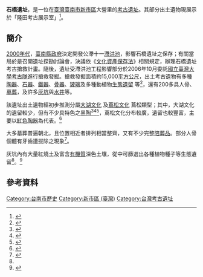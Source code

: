 '''石橋遺址'''，是一位在[[臺灣|臺灣]][[臺南市|臺南市]][[新市區_(台灣)|新市區]]大營里的[[考古遺址|考古遺址]]。其部分出土遺物現展示於「隆田考古展示室」<ref>{{Cite web|title=農村風情網 - 社區景點 - 隆田考古展示室|url=http://rural.swcb.gov.tw/Scenic/Detail/24492|accessdate=2020-01-02|work=rural.swcb.gov.tw|language=zh-TW|archive-date=2020-01-02|archive-url=https://web.archive.org/web/20200102045139/https://rural.swcb.gov.tw/Scenic/Detail/24492|dead-url=no}}</ref>。

== 簡介 ==
[[2000年代臺灣|2000年代]]，[[臺南縣政府|臺南縣政府]]決定開發公滯十一[[滯洪池|滯洪池]]，影響石橋遺址之保存；有關當局於是召開遺址探勘討論會，決議依《[[文化資產保存法|文化資產保存法]]》相關規定，辦理石橋遺址考古搶救計畫。隨後，遺址受滯洪池工程影響部分於2006年10月委託[[國立臺灣大學人類學系|國立臺灣大學考古隊]]進行搶救發掘。搶救發掘面積約15,000[[平方公尺|平方公尺]]，出土考古遺物有多種[[陶器|陶器]]、[[石器|石器]]、[[鐵器|鐵器]]、[[骨器|骨器]]、[[玻璃|玻璃]]及多種動植物[http://nrch.culture.tw/twpedia.aspx?id=14620 生態遺留] {{Wayback|url=http://nrch.culture.tw/twpedia.aspx?id=14620 |date=20200102043025 }}等<ref name=":0">{{Cite book|chapter=|url=https://books.google.com.tw/books/about/%E5%BE%9E%E6%A4%8D%E7%89%A9%E9%81%BA%E7%95%99%E8%AB%87%E5%8F%A4%E7%92%B0%E5%A2%83%E9%87%8D%E5%BB%BA%E8%88%87%E6%A4%8D.html?id=X6JHtwAACAAJ&redir_esc=y|publisher=National Taiwan University Department of Anthropology|date=2010|language=zh|last=彭佳鴻|title=從植物遺留談古環境重建與植物利用: 以台南縣石橋遺址之蔦松文化為例|first=|year=|isbn=|location=|pages=|access-date=2020-01-02|archive-date=2020-01-02|archive-url=https://web.archive.org/web/20200102044657/https://books.google.com.tw/books/about/%25E5%25BE%259E%25E6%25A4%258D%25E7%2589%25A9%25E9%2581%25BA%25E7%2595%2599%25E8%25AB%2587%25E5%258F%25A4%25E7%2592%25B0%25E5%25A2%2583%25E9%2587%258D%25E5%25BB%25BA%25E8%2588%2587%25E6%25A4%258D.html%3Fid%3DX6JHtwAACAAJ%26redir_esc%3Dy|dead-url=no}}</ref>，還有200多具人骨、[[墓葬|墓葬]]，及許多[http://nrch.culture.tw/twpedia.aspx?id=8247 灰坑]與[[水井|水井]]等。

該遺址出土遺物經初步推測分屬[http://nrch.culture.tw/twpedia.aspx?id=1182 大湖文化] {{Wayback|url=http://nrch.culture.tw/twpedia.aspx?id=1182 |date=20210603033542 }}及[http://nrch.culture.tw/twpedia.aspx?id=1191 蔦松文化] {{Wayback|url=http://nrch.culture.tw/twpedia.aspx?id=1191 |date=20210603074207 }}蔦松類型；其中，大湖文化的遺留較少，但有不少具特色之[[黑陶|黑陶]]{{Link-en|甕棺|Jar burial}}<ref>{{Cite book|chapter=|url=https://books.google.com.tw/books/about/%E5%8D%97%E7%A7%91%E7%89%B9%E5%AE%9A%E5%8D%80%E7%9F%B3%E6%A9%8B%E9%81%BA%E5%9D%80%E7%94%95%E6%A3%BA%E6%95%B4%E7%90%86.html?id=dZ89uAAACAAJ&redir_esc=y|publisher=國立臺灣史前文化博物館|date=2010|language=zh|last=陳有貝|title=南科特定區石橋遺址甕棺整理研究計畫: 期末報告|first=|year=|isbn=|location=|pages=|access-date=2020-01-02|archive-date=2020-01-02|archive-url=https://web.archive.org/web/20200102043515/https://books.google.com.tw/books/about/%25E5%258D%2597%25E7%25A7%2591%25E7%2589%25B9%25E5%25AE%259A%25E5%258D%2580%25E7%259F%25B3%25E6%25A9%258B%25E9%2581%25BA%25E5%259D%2580%25E7%2594%2595%25E6%25A3%25BA%25E6%2595%25B4%25E7%2590%2586.html%3Fid%3DdZ89uAAACAAJ%26redir_esc%3Dy|dead-url=no}}</ref><ref>{{Cite web|title=南科特定區石橋遺址甕棺整理研究暨影像紀錄|url=https://www.grb.gov.tw/search/planDetail?id=1703797|accessdate=2020-01-02|author=陳有貝等|date=2008年|format=|work=|publisher=國立臺灣史前文化博物館|language=|archive-date=2020-01-02|archive-url=https://web.archive.org/web/20200102042731/https://www.grb.gov.tw/search/planDetail%3Fid%3D1703797|dead-url=no}}</ref><ref>{{Cite journal|title=石橋遺址甕棺葬研究|author=|url=https://scholars.lib.ntu.edu.tw/handle/123456789/12665|last=楊宏政|last2=Yang|first2=Hung-Cheng|date=2011|journal=|issue=|doi=|others=|year=|volume=|page=|language=|pmid=|access-date=2020-01-02|archive-date=2020-01-02|archive-url=https://web.archive.org/web/20200102042732/https://scholars.lib.ntu.edu.tw/handle/123456789/12665|dead-url=no}}</ref>，蔦松文化分布較廣，遺留也較豐富，主要以[[紅陶|紅色陶器]]為代表。<ref>{{Cite journal|title=石橋遺址蔦松文化陶器編年|url=http://www.airitilibrary.com/Publication/alDetailedMesh?docid=U0001-1608201314041900|last=陳俊廷|date=2013-01-01|journal=臺灣大學人類學研究所學位論文|doi=10.6342/NTU.2013.01775|access-date=2020-01-02|archive-date=2020-01-02|archive-url=https://web.archive.org/web/20200102042731/http://www.airitilibrary.com/Publication/alDetailedMesh%3Fdocid%3DU0001-1608201314041900|dead-url=no}}</ref>

大多墓葬普遍朝北，且位置相近者排列相當整齊，又有不少完整[[陪葬品|陪葬品]]。部分人骨個體有牙齒遭拔除之現象<ref>{{Cite journal|title=台灣史前時代拔齒習俗的社會意義研究：以鐵器時代石橋遺址蔦松文化為例|url=https://www.airitilibrary.com/Publication/alDetailedMesh?docid=00775843-201012-201203140039-201203140039-2-60|last=邱鴻霖|date=2010-12-01|journal=考古人類學刊|issue=73|doi=10.6152/jaa.2010.12.0001|issn=0077-5843|access-date=2020-01-02|archive-date=2020-01-02|archive-url=https://web.archive.org/web/20200102044527/https://www.airitilibrary.com/Publication/alDetailedMesh%3Fdocid%3D00775843-201012-201203140039-201203140039-2-60|dead-url=no}}</ref>。

灰坑內有大量紅燒土及富含[[有機質|有機質]]深色土壤，從中可篩選出各種植物種子等生態遺留<ref name=":0" />。<ref>{{Cite journal|title=台南縣石橋遺址坑狀遺跡的討論與研究|author=|url=https://scholars.lib.ntu.edu.tw/handle/123456789/12646|last=黃瓊誼|last2=Huang|first2=Chiung-Yi|date=2009|journal=|issue=|doi=|others=|year=|volume=|page=|language=|pmid=|access-date=2020-01-02|archive-date=2020-01-02|archive-url=https://web.archive.org/web/20200102043746/https://scholars.lib.ntu.edu.tw/handle/123456789/12646|dead-url=no}}</ref>

== 參考資料 ==
{{Reflist}}{{台灣考古遺址}}

[[Category:台南市歷史|Category:台南市歷史]]
[[Category:新市區_(臺灣)|Category:新市區 (臺灣)]]
[[Category:台灣考古遺址|Category:台灣考古遺址]]